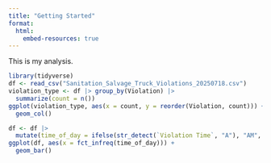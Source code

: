 ```yaml
---
title: "Getting Started"
format: 
  html:
    embed-resources: true
---
```


This is my analysis.

```r
library(tidyverse)
df <- read_csv("Sanitation_Salvage_Truck_Violations_20250718.csv")
violation_type <- df |> group_by(Violation) |> 
  summarize(count = n())
ggplot(violation_type, aes(x = count, y = reorder(Violation, count))) + 
  geom_col()
```


```r
df <- df |> 
  mutate(time_of_day = ifelse(str_detect(`Violation Time`, "A"), "AM", "PM"))
ggplot(df, aes(x = fct_infreq(time_of_day))) +
  geom_bar()
```

